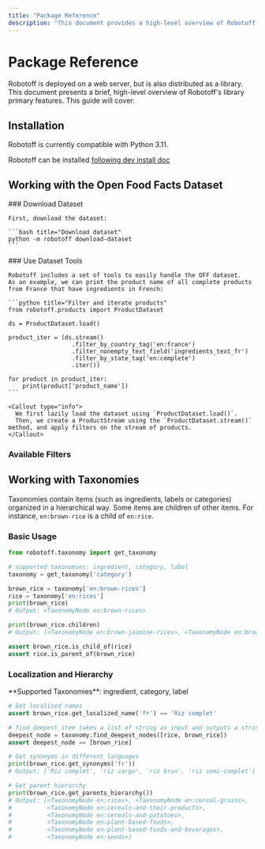 ```yaml
---
title: "Package Reference"
description: "This document provides a high-level overview of Robotoff's library features, including how to use the Open Food Facts dataset and interact with taxonomies (ingredient, label, category). It also covers installation and provides code examples."
---
```



# Package Reference

Robotoff is deployed on a web server, but is also distributed as a library.
This document presents a brief, high-level overview of Robotoff's library primary features. This guide will cover:

<Cards>
  <Card
    title="OFF Dataset Usage"
    description="Learn how to work with the Open Food Facts dataset"
  />
  <Card
    title="Taxonomies"
    description="Interact with ingredient, label, and category taxonomies"
  />
</Cards>

## Installation

<Callout type="info">
  Robotoff is currently compatible with Python 3.11.
</Callout>

Robotoff can be installed [following dev install doc](/docs/Robotoff/how-to-guides/deployment/dev-install)

## Working with the Open Food Facts Dataset

<Steps>
  <Step>
    ### Download Dataset
    
    First, download the dataset:
    
    ```bash title="Download dataset"
    python -m robotoff download-dataset
    ```
  </Step>

  <Step>
    ### Use Dataset Tools
    
    Robotoff includes a set of tools to easily handle the OFF dataset.
    As an example, we can print the product name of all complete products from France that have ingredients in French:

    ```python title="Filter and iterate products"
    from robotoff.products import ProductDataset

    ds = ProductDataset.load()

    product_iter = (ds.stream()
                      .filter_by_country_tag('en:france')
                      .filter_nonempty_text_field('ingredients_text_fr')
                      .filter_by_state_tag('en:complete')
                      .iter())

    for product in product_iter:
        print(product['product_name'])
    ```

    <Callout type="info">
      We first lazily load the dataset using `ProductDataset.load()`.
      Then, we create a ProductStream using the `ProductDataset.stream()` method, and apply filters on the stream of products.
    </Callout>

  </Step>
</Steps>

### Available Filters

<Cards>
  <Card
    title="filter_by_country_tag"
    description="Filter products by country"
  />
  <Card
    title="filter_by_state_tag"
    description="Filter by product completion state"
  />
  <Card
    title="filter_nonempty_text_field"
    description="Filter products with non-empty text fields"
  />
  <Card
    title="filter_empty_text_field"
    description="Filter products with empty text fields"
  />
  <Card
    title="filter_nonempty_tag_field"
    description="Filter products with non-empty tag fields"
  />
  <Card
    title="filter_empty_tag_field"
    description="Filter products with empty tag fields"
  />
  <Card
    title="filter_by_modified_datetime"
    description="Filter by modification date"
  />
</Cards>

## Working with Taxonomies

Taxonomies contain items (such as ingredients, labels or categories) organized in a hierarchical way.
Some items are children of other items. For instance, `en:brown-rice` is a child of `en:rice`.

### Basic Usage

```python title="Basic taxonomy operations"
from robotoff.taxonomy import get_taxonomy

# supported taxonomies: ingredient, category, label
taxonomy = get_taxonomy('category')

brown_rice = taxonomy['en:brown-rices']
rice = taxonomy['en:rices']
print(brown_rice)
# Output: <TaxonomyNode en:brown-rices>

print(brown_rice.children)
# Output: [<TaxonomyNode en:brown-jasmine-rices>, <TaxonomyNode en:brown-basmati-rices>]

assert brown_rice.is_child_of(rice)
assert rice.is_parent_of(brown_rice)
```

### Localization and Hierarchy

<Callout type="info">
  **Supported Taxonomies**: ingredient, category, label
</Callout>

```python title="Advanced taxonomy operations"
# Get localized names
assert brown_rice.get_localized_name('fr') == 'Riz complet'

# find_deepest_item takes a list of string as input and outputs a string
deepest_node = taxonomy.find_deepest_nodes([rice, brown_rice])
assert deepest_node == [brown_rice]

# Get synonyms in different languages
print(brown_rice.get_synonyms('fr'))
# Output: ['Riz complet', 'riz cargo', 'riz brun', 'riz semi-complet']

# Get parent hierarchy
print(brown_rice.get_parents_hierarchy())
# Output: [<TaxonomyNode en:rices>, <TaxonomyNode en:cereal-grains>,
#          <TaxonomyNode en:cereals-and-their-products>,
#          <TaxonomyNode en:cereals-and-potatoes>,
#          <TaxonomyNode en:plant-based-foods>,
#          <TaxonomyNode en:plant-based-foods-and-beverages>,
#          <TaxonomyNode en:seeds>]
```
